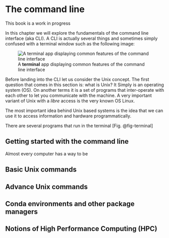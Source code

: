 # The command line

::: callout-caution
This book is a work in progress
:::

In this chapter we will explore the fundamentals of the command line interface (aka CLI). A CLI is actually several things and sometimes simply confused with a terminal window such as the following image:

![A **terminal** app displaying common features of the command line interface](imgs/terminal.png){#fig-terminal fig-align="center"}

Before landing into the CLI let us consider the Unix concept. The first question that comes in this section is: what is Unix? It Simply is an operating system (OS). On another terms it is a set of programs that inter-operate with each other to let you communicate with the machine. A very important variant of Unix with a *libre* access is the very known OS Linux.

The most important idea behind Unix based systems is the idea that we can use it to access information and hardware programmatically.

There are several programs that run in the terminal [Fig. @fig-terminal] 

## Getting started with the command line {.unnumbered}

Almost every computer has a way to be

## Basic Unix commands {.unnumbered}

## Advance Unix commands {.unnumbered}

## Conda environments and other package managers {.unnumbered}

## Notions of High Performance Computing (HPC) {.unnumbered}
